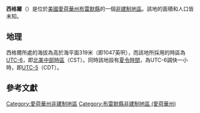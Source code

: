 {{noteTA
|G1=USState
|G2=地名
|G3=Unit
}}
{{Infobox settlement
|official_name            = 西格爾
|native_name = Siegel
|settlement_type          = [[非建制地區|非建制地區]]
|image_skyline            = 
|imagesize                = 
|image_map                = 
|mapsize                  = 
|pushpin_map              = USA Iowa
|pushpin_label            = 西格爾
|pushpin_label_position   = top
|pushpin_map_caption      = 西格爾在愛荷華州的位置
|subdivision_type         = [[世界政區索引|國家]]
|subdivision_type1        = [[美国州份|州份]]
|subdivision_type2        = [[愛荷華州行政区划|縣]]
|subdivision_name         = [[美国|美国]]
|subdivision_name1        = [[愛荷華州|愛荷華州]]
|subdivision_name2        = [[布雷默縣_(愛荷華州)|布雷默縣]]
|elevation_ft             = 1047
|elevation_m              = 319
|area_total_km2           = 
|area_total_sq_mi         = 
|area_land_km2            = 
|area_land_sq_mi          = 
|area_water_km2           = 
|area_water_sq_mi         = 
|population_as_of         = 2010
|population_footnotes     = 
|population_total         = 
|population_metro         = 
|population_density_km2   = auto
|population_density_sq_mi = auto
|timezone                 = [[北美中部时区|北美中部时区]]
|utc_offset               = -6
|coordinates              = {{coord|42|49|48|N|92|21|36|W|display=inline,title}}
| coor_pinpoint           = 
| coordinates_footnotes   = 
|timezone_DST             = CDT
|utc_offset_DST           = -5
|postal_code_type         = [[美國郵區編號|郵區編號]]
|postal_code              = 
|area_code                = {{link-en|电话区号515|Area code 515|515}}
|blank_name = [[地名信息系统|GNIS ID]]
|blank_info = 461602<ref name="GNIS">{{cite gnis|461602|Siegel}}</ref>
}}
'''西格爾'''（{{lang-en|Siegel}}）是位於[[美國|美國]][[愛荷華州|愛荷華州]][[布雷默縣_(愛荷華州)|布雷默縣]]的一個[[非建制地區|非建制地區]]。該地的面積和人口皆未知。

== 地理 ==
西格爾所處的海拔為高於海平面319米（即1047英呎），而該地所採用的時區為[[UTC-6|UTC-6]]，即[[北美中部時區|北美中部時區]]（CST）。同時該地設有[[夏令時間|夏令時間]]，為UTC-6調快一小時，即[[UTC-5|UTC-5]]（CDT）。

== 參考文獻 ==
{{reflist}}

{{布雷默縣 (愛荷華州)}}

{{DEFAULTSORT:Siegel}}
[[Category:愛荷華州非建制地區|Category:愛荷華州非建制地區]]
[[Category:布雷默縣非建制地區_(愛荷華州)|Category:布雷默縣非建制地區 (愛荷華州)]]

{{Iowa-geo-stub}}
